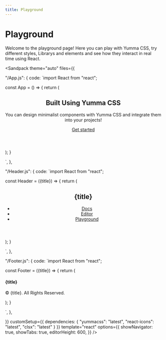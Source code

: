 ```yaml
---
title: Playground
---
```



# Playground

Welcome to the playground page! Here you can play with Yumma CSS, try different styles, Librarys and elements and see how they interact in real time using React.

<Sandpack
   theme="auto"
   files={{

"/App.js": {
code: `import React from "react";



const App = () => {
   return (
      <div>
         <Header title="Yumma CSS" />
            <section class="lg:px-18 pos-r pt-4 px-8">
               <div class="lg:py-18 mx-auto py-4 sm:py-16">
                  <div class="ta-c">
                     <h1 class="fs-3xl">Built Using Yumma CSS</h1>
                     <p class="fs-lg lh-5 mt-2 t-d-lead-1">
                        You can design minimalist components with Yumma CSS and integrate them into your projects!
                     </p>
                     <div class="cg-6 ins mt-3">
                        <a href="#" class="btn-indigo fw-600 t-white">Get started</a>
                     </div>
                  </div>
               </div>
            </section>
         <Footer title="Yumma CSS" />
      </div>
   );
}

`,
},

"/Header.js": {
code: `import React from "react";

const Header = ({title}) => {
   return ( 
      <header>
         <nav class="nav-white">
          <h1>{title}</h1>
          <div class="sm:d-none">
            <IoMenu class="c-p" size={20} />
          </div>
          <ul class="d-none sm:d-f">
            <li class="ml-1 fw-600 h:t-blue"><a href="#">Docs</a></li>
            <li class="ml-1 fw-600 h:t-blue"><a href="#">Editor</a></li>
            <li class="ml-1 fw-600 h:t-blue"><a href="#">Playground</a></li>
          </ul>
        </nav>
      </header>
   );
}
 
`,
},

"/Footer.js": {
code: `import React from "react";

const Footer = ({title}) => {
   return ( 
      <footer class="bg-white mt-5 pb-4 pt-3">
         <div class="ta-c w-full">
            <div class="m-auto">
               <h4 class="fs-md">{title}</h4>
               <span class="fs-sm t-d-gray-6">
                  <p>© {title}. All Rights Reserved.</p>
               </span>
            </div>
         </div>
      </footer>
   );
}
 
`,
},

}}
customSetup={{
   dependencies: {
   "yummacss": "latest",
   "react-icons": "latest",
   "clsx": "latest"
}
}}
 template="react"
 options={{
    showNavigator: true,
    showTabs: true,
    editorHeight: 600,
 }}
/>